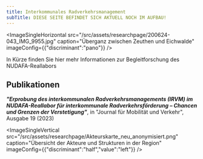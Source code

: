 ```yaml
---
title: Interkommunales Radverkehrsmanagement
subTitle: DIESE SEITE BEFINDET SICH AKTUELL NOCH IM AUFBAU!
---
```

<ImageSingleHorizontal src="/src/assets/researchpage/200624-043_IMG_9955.jpg" caption="Überganz zwischen Zeuthen und Eichwalde" imageConfig={{"discriminant":"pano"}} />

In Kürze finden Sie hier mehr Informationen zur Begleitforschung des NUDAFA-Reallabors

## Publikationen

<TextLinkArrow href="https://journals.qucosa.de/jmv/article/view/125/103" display="Samland, Kollert, und Ahrend (2023): " external={false} />

***"Erprobung des interkommunalen Radverkehrsmanagements (IRVM) im NUDAFA-Reallabor für interkommunale Radverkehrsförderung – Chancen und Grenzen der Verstetigung"***, in "Journal für Mobilität und Verkehr", Ausgabe 19 (2023)

<ImageSingleVertical src="/src/assets/researchpage/Akteurskarte_neu_anonymisiert.png" caption="Übersicht der Akteure und Strukturen in der Region" imageConfig={{"discriminant":"half","value":"left"}} />
